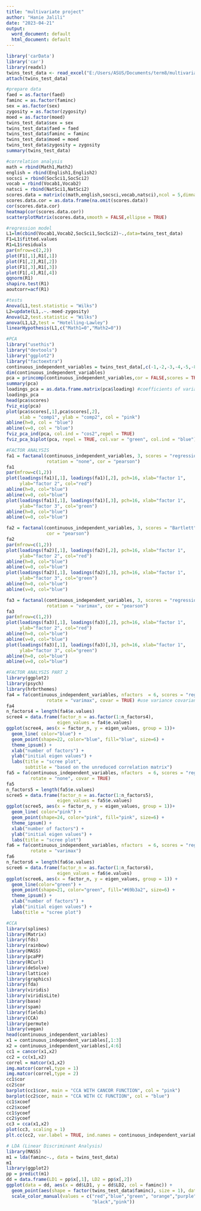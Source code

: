 ```yaml
---
title: "multivariate project"
author: "Hanie Jalili"
date: "2023-04-21"
output:
  word_document: default
  html_document: default
---
```


```r
library('carData')
library('car')
library(readxl)
twins_test_data <- read_excel("E:/Users/ASUS/Documents/term8/multivariate analysis/multivariate project/twins_test_data.xlsx")
attach(twins_test_data)

#prepare data
faed = as.factor(faed)
faminc = as.factor(faminc)
sex = as.factor(sex)
zygosity = as.factor(zygosity)
moed = as.factor(moed)
twins_test_data$sex = sex
twins_test_data$faed = faed
twins_test_data$faminc = faminc
twins_test_data$moed = moed
twins_test_data$zygosity = zygosity
summary(twins_test_data)

#correlation analysis
math = rbind(Math1,Math2)
english = rbind(English1,English2)
socsci = rbind(SocSci1,SocSci2)
vocab = rbind(Vocab1,Vocab2)
natsci = rbind(NatSci1,NatSci2)
scores.data = matrix(c(math,english,socsci,vocab,natsci),ncol = 5,dimnames = list(c(),c("math","english","socsci","vocab","natsci")))
scores.data.cor = as.data.frame(na.omit(scores.data))
cor(scores.data.cor)
heatmap(cor(scores.data.cor))
scatterplotMatrix(scores.data,smooth = FALSE,ellipse = TRUE)

#regression model
L1=lm(cbind(Vocab1,Vocab2,SocSci1,SocSci2)~.,data=twins_test_data)
F1=L1$fitted.values
R1=L1$residuals
par(mfrow=c(2,2))
plot(F1[,1],R1[,1])
plot(F1[,2],R1[,2])
plot(F1[,3],R1[,3])
plot(F1[,4],R1[,4])
qqnorm(R1)
shapiro.test(R1)
aoutcorr=acf(R1)

#tests
Anova(L1,test.statistic = "Wilks")
L2=update(L1,.~.-moed-zygosity)
Anova(L2,test.statistic = "Wilks")
anova(L1,L2,test = "Hotelling-Lawley")
linearHypothesis(L1,c("Math1=0","Math2=0"))

```

```r
#PCA
library("usethis")
library("devtools")
library("ggplot2")
library("factoextra")
continuous_independent_variables = twins_test_data[,c(-1,-2,-3,-4,-5,-8,-10,-13,-15)]
dim(continuous_independent_variables)
pca = princomp(continuous_independent_variables,cor = FALSE,scores = TRUE)
summary(pca)
loadings_pca = as.data.frame.matrix(pca$loading) #coefficients of variables
loadings_pca
head(pca$scores)
fviz_eig(pca)
plot(pca$scores[,1],pca$scores[,2],
     xlab = "comp1", ylab = "comp2", col = "pink")
abline(h=0, col = "blue")
abline(v=0, col = "blue")
fviz_pca_ind(pca, col.ind = "cos2",repel = TRUE)
fviz_pca_biplot(pca, repel = TRUE, col.var = "green", col.ind = "blue")
```

```r
#FACTOR ANALYSIS
fa1 = factanal(continuous_independent_variables, 3, scores = "regression",
               rotation = "none", cor = "pearson")
fa1
par(mfrow=c(1,2))
plot(loadings(fa1)[,1], loadings(fa1)[,2], pch=16, xlab="factor 1",
     ylab="factor 2", col="red")
abline(h=0, col="blue")
abline(v=0, col="blue")
plot(loadings(fa1)[,1], loadings(fa1)[,3], pch=16, xlab="factor 1",
     ylab="factor 3", col="green")
abline(h=0, col="blue")
abline(v=0, col="blue")

fa2 = factanal(continuous_independent_variables, 3, scores = "Bartlett",
               cor = "pearson")
fa2
par(mfrow=c(1,2))
plot(loadings(fa2)[,1], loadings(fa2)[,2], pch=16, xlab="factor 1",
     ylab="factor 2", col="red")
abline(h=0, col="blue")
abline(v=0, col="blue")
plot(loadings(fa2)[,1], loadings(fa2)[,3], pch=16, xlab="factor 1",
     ylab="factor 3", col="green")
abline(h=0, col="blue")
abline(v=0, col="blue")

fa3 = factanal(continuous_independent_variables, 3, scores = "regression",
               rotation = "varimax", cor = "pearson")
fa3
par(mfrow=c(1,2))
plot(loadings(fa3)[,1], loadings(fa3)[,2], pch=16, xlab="factor 1",
     ylab="factor 2", col="red")
abline(h=0, col="blue")
abline(v=0, col="blue")
plot(loadings(fa3)[,1], loadings(fa3)[,3], pch=16, xlab="factor 1",
     ylab="factor 3", col="green")
abline(h=0, col="blue")
abline(v=0, col="blue")
```

```r
#FACTOR ANALYSIS PART 2
library(ggplot2)
library(psych)
library(hrbrthemes)
fa4 = fa(continuous_independent_variables, nfactors  = 6, scores = "regression",
               rotate = "varimax", covar = TRUE) #use variance covariance matrix
fa4
n_factors4 = length(fa4$e.values)
scree4 = data.frame(factor_n = as.factor(1:n_factors4),
                   eigen_values = fa4$e.values)
ggplot(scree4, aes(x = factor_n, y = eigen_values, group = 1))+
  geom_line( color="blue") +
  geom_point(shape=22, color="blue", fill="blue", size=6) +
  theme_ipsum() +
  xlab("number of factors") + 
  ylab("initial eigen values") +
  labs(title = "scree plot",
       subtitle = "based on the unreduced correlation matrix")
fa5 = fa(continuous_independent_variables, nfactors  = 6, scores = "regression",
         rotate = "none", covar = TRUE)
fa5
n_factors5 = length(fa5$e.values)
scree5 = data.frame(factor_n = as.factor(1:n_factors5),
                   eigen_values = fa5$e.values)
ggplot(scree5, aes(x = factor_n, y = eigen_values, group = 1))+
  geom_line( color="pink") +
  geom_point(shape=24, color="pink", fill="pink", size=6) +
  theme_ipsum() +
  xlab("number of factors") + 
  ylab("initial eigen values") +
  labs(title = "scree plot")
fa6 = fa(continuous_independent_variables, nfactors  = 6, scores = "regression",
         rotate = "varimax")
fa6
n_factors6 = length(fa6$e.values)
scree6 = data.frame(factor_n = as.factor(1:n_factors6),
                   eigen_values = fa6$e.values)
ggplot(scree6, aes(x = factor_n, y = eigen_values, group = 1)) +
  geom_line(color="green") +
  geom_point(shape=21, color="green", fill="#69b3a2", size=6) +
  theme_ipsum() +
  xlab("number of factors") + 
  ylab("initial eigen values") +
  labs(title = "scree plot")
```

```r
#CCA
library(splines)
library(Matrix)
library(fds)
library(rainbow)
library(MASS)
library(pcaPP)
library(RCurl)
library(deSolve)
library(lattice)
library(graphics)
library(fda)
library(viridis)
library(viridisLite)
library(base)
library(spam)
library(fields)
library(CCA)
library(permute)
library(vegan)
head(continuous_independent_variables)
x1 = continuous_independent_variables[,1:3]
x2 = continuous_independent_variables[,4:6]
cc1 = cancor(x1,x2)
cc2 = cc(x1,x2)
correl = matcor(x1,x2)
img.matcor(correl,type = 1)
img.matcor(correl,type = 2)
cc1$cor
cc2$cor
barplot(cc1$cor, main = "CCA WITH CANCOR FUNCTION", col = "pink")
barplot(cc2$cor, main = "CCA WITH CC FUNCTION", col = "blue")
cc1$xcoef
cc2$xcoef
cc1$ycoef
cc2$ycoef
cc3 = cca(x1,x2)
plot(cc3, scaling = 1)
plt.cc(cc2, var.label = TRUE, ind.names = continuous_independent_variables)
```

```r
# LDA (Linear Discriminant Analysis)
library(MASS)
m1 = lda(faminc~., data = twins_test_data)
m1
library(ggplot2)
pp = predict(m1)
dd = data.frame(LD1 = pp$x[,1], LD2 = pp$x[,2])
ggplot(data = dd, aes(x = dd$LD1, y = dd$LD2, col = faminc)) +
  geom_point(aes(shape = factor(twins_test_data$faminc), size = 1), data = dd) +
  scale_color_manual(values = c("red","blue","green", "orange","purple",
                                "black","pink"))
```
